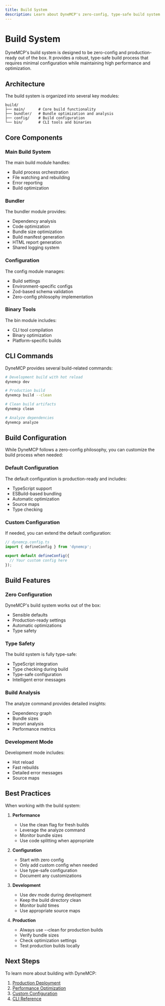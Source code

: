 ```yaml
---
title: Build System
description: Learn about DyneMCP's zero-config, type-safe build system and how to optimize your builds.
---
```


# Build System

DyneMCP's build system is designed to be zero-config and production-ready out of the box. It provides a robust, type-safe build process that requires minimal configuration while maintaining high performance and optimization.

## Architecture

The build system is organized into several key modules:

```
build/
├── main/      # Core build functionality
├── bundler/   # Bundle optimization and analysis
├── config/    # Build configuration
└── bin/       # CLI tools and binaries
```

## Core Components

### Main Build System

The main build module handles:
- Build process orchestration
- File watching and rebuilding
- Error reporting
- Build optimization

### Bundler

The bundler module provides:
- Dependency analysis
- Code optimization
- Bundle size optimization
- Build manifest generation
- HTML report generation
- Shared logging system

### Configuration

The config module manages:
- Build settings
- Environment-specific configs
- Zod-based schema validation
- Zero-config philosophy implementation

### Binary Tools

The bin module includes:
- CLI tool compilation
- Binary optimization
- Platform-specific builds

## CLI Commands

DyneMCP provides several build-related commands:

```bash
# Development build with hot reload
dynemcp dev

# Production build
dynemcp build --clean

# Clean build artifacts
dynemcp clean

# Analyze dependencies
dynemcp analyze
```

## Build Configuration

While DyneMCP follows a zero-config philosophy, you can customize the build process when needed:

### Default Configuration

The default configuration is production-ready and includes:
- TypeScript support
- ESBuild-based bundling
- Automatic optimization
- Source maps
- Type checking

### Custom Configuration

If needed, you can extend the default configuration:

```typescript
// dynemcp.config.ts
import { defineConfig } from 'dynemcp';

export default defineConfig({
  // Your custom config here
});
```

## Build Features

### Zero Configuration

DyneMCP's build system works out of the box:
- Sensible defaults
- Production-ready settings
- Automatic optimizations
- Type safety

### Type Safety

The build system is fully type-safe:
- TypeScript integration
- Type checking during build
- Type-safe configuration
- Intelligent error messages

### Build Analysis

The analyze command provides detailed insights:
- Dependency graph
- Bundle sizes
- Import analysis
- Performance metrics

### Development Mode

Development mode includes:
- Hot reload
- Fast rebuilds
- Detailed error messages
- Source maps

## Best Practices

When working with the build system:

1. **Performance**
   - Use the clean flag for fresh builds
   - Leverage the analyze command
   - Monitor bundle sizes
   - Use code splitting when appropriate

2. **Configuration**
   - Start with zero config
   - Only add custom config when needed
   - Use type-safe configuration
   - Document any customizations

3. **Development**
   - Use dev mode during development
   - Keep the build directory clean
   - Monitor build times
   - Use appropriate source maps

4. **Production**
   - Always use --clean for production builds
   - Verify bundle sizes
   - Check optimization settings
   - Test production builds locally

## Next Steps

To learn more about building with DyneMCP:

1. [Production Deployment](/guides/deployment)
2. [Performance Optimization](/guides/performance)
3. [Custom Configuration](/reference/configuration)
4. [CLI Reference](/reference/cli) 